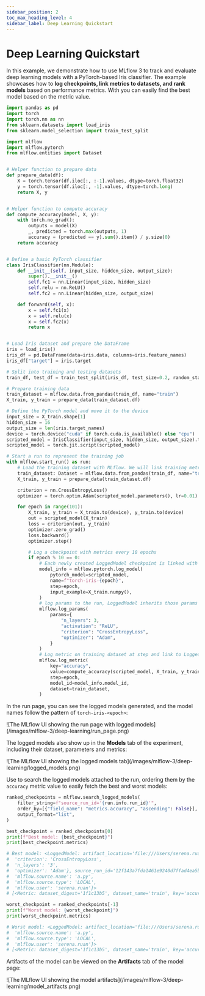 ```yaml
---
sidebar_position: 2
toc_max_heading_level: 4
sidebar_label: Deep Learning Quickstart
---
```



# Deep Learning Quickstart

In this example, we demonstrate how to use MLflow 3 to track and evaluate deep learning models with a PyTorch-based Iris classifier.
The example showcases how to **log checkpoints, link metrics to datasets, and rank models** based on performance metrics.
With <APILink fn="mlflow.search_logged_models" /> you can easily find the best model based on the metric value.

```python
import pandas as pd
import torch
import torch.nn as nn
from sklearn.datasets import load_iris
from sklearn.model_selection import train_test_split

import mlflow
import mlflow.pytorch
from mlflow.entities import Dataset


# Helper function to prepare data
def prepare_data(df):
    X = torch.tensor(df.iloc[:, :-1].values, dtype=torch.float32)
    y = torch.tensor(df.iloc[:, -1].values, dtype=torch.long)
    return X, y


# Helper function to compute accuracy
def compute_accuracy(model, X, y):
    with torch.no_grad():
        outputs = model(X)
        _, predicted = torch.max(outputs, 1)
        accuracy = (predicted == y).sum().item() / y.size(0)
    return accuracy


# Define a basic PyTorch classifier
class IrisClassifier(nn.Module):
    def __init__(self, input_size, hidden_size, output_size):
        super().__init__()
        self.fc1 = nn.Linear(input_size, hidden_size)
        self.relu = nn.ReLU()
        self.fc2 = nn.Linear(hidden_size, output_size)

    def forward(self, x):
        x = self.fc1(x)
        x = self.relu(x)
        x = self.fc2(x)
        return x


# Load Iris dataset and prepare the DataFrame
iris = load_iris()
iris_df = pd.DataFrame(data=iris.data, columns=iris.feature_names)
iris_df["target"] = iris.target

# Split into training and testing datasets
train_df, test_df = train_test_split(iris_df, test_size=0.2, random_state=42)

# Prepare training data
train_dataset = mlflow.data.from_pandas(train_df, name="train")
X_train, y_train = prepare_data(train_dataset.df)

# Define the PyTorch model and move it to the device
input_size = X_train.shape[1]
hidden_size = 16
output_size = len(iris.target_names)
device = torch.device("cuda" if torch.cuda.is_available() else "cpu")
scripted_model = IrisClassifier(input_size, hidden_size, output_size).to(device)
scripted_model = torch.jit.script(scripted_model)

# Start a run to represent the training job
with mlflow.start_run() as run:
    # Load the training dataset with MLflow. We will link training metrics to this dataset.
    train_dataset: Dataset = mlflow.data.from_pandas(train_df, name="train")
    X_train, y_train = prepare_data(train_dataset.df)

    criterion = nn.CrossEntropyLoss()
    optimizer = torch.optim.Adam(scripted_model.parameters(), lr=0.01)

    for epoch in range(101):
        X_train, y_train = X_train.to(device), y_train.to(device)
        out = scripted_model(X_train)
        loss = criterion(out, y_train)
        optimizer.zero_grad()
        loss.backward()
        optimizer.step()

        # Log a checkpoint with metrics every 10 epochs
        if epoch % 10 == 0:
            # Each newly created LoggedModel checkpoint is linked with its name and step
            model_info = mlflow.pytorch.log_model(
                pytorch_model=scripted_model,
                name=f"torch-iris-{epoch}",
                step=epoch,
                input_example=X_train.numpy(),
            )
            # log params to the run, LoggedModel inherits those params
            mlflow.log_params(
                params={
                    "n_layers": 3,
                    "activation": "ReLU",
                    "criterion": "CrossEntropyLoss",
                    "optimizer": "Adam",
                }
            )
            # Log metric on training dataset at step and link to LoggedModel
            mlflow.log_metric(
                key="accuracy",
                value=compute_accuracy(scripted_model, X_train, y_train),
                step=epoch,
                model_id=model_info.model_id,
                dataset=train_dataset,
            )
```

In the run page, you can see the logged models generated, and the model names follow the pattern of `torch-iris-<epoch>`:

<div className="center-div" style={{ width: "100%" }}>
  ![The MLflow UI showing the run page with logged
  models](/images/mlflow-3/deep-learning/run_page.png)
</div>

The logged models also show up in the **Models** tab of the experiment, including their dataset, parameters and metrics:

<div className="center-div" style={{ width: "100%" }}>
  ![The MLflow UI showing the logged models
  tab](/images/mlflow-3/deep-learning/logged_models.png)
</div>

Use **<APILink fn="mlflow.search_logged_models" />** to search the logged models attached to the run, ordering them by the `accuracy` metric value to easily fetch the best and worst models:

```python
ranked_checkpoints = mlflow.search_logged_models(
    filter_string=f"source_run_id='{run.info.run_id}'",
    order_by=[{"field_name": "metrics.accuracy", "ascending": False}],
    output_format="list",
)

best_checkpoint = ranked_checkpoints[0]
print(f"Best model: {best_checkpoint}")
print(best_checkpoint.metrics)

# Best model: <LoggedModel: artifact_location='file:///Users/serena.ruan/Documents/repos/mlflow-3-doc/mlruns/0/models/41bd5a16-25a6-447b-90e0-0f7b7e5cb6cf/artifacts', creation_timestamp=1743734069924, experiment_id='0', last_updated_timestamp=1743734075018, metrics=[<Metric: dataset_digest='1f1c13b5', dataset_name='train', key='accuracy', model_id='41bd5a16-25a6-447b-90e0-0f7b7e5cb6cf', run_id='12f143a7fda1461e9240d7ffad4ea5bd', step=100, timestamp=1743734075029, value=0.975>], model_id='41bd5a16-25a6-447b-90e0-0f7b7e5cb6cf', model_type='', model_uri='models:/41bd5a16-25a6-447b-90e0-0f7b7e5cb6cf', name='torch-iris-100', params={'activation': 'ReLU',
#  'criterion': 'CrossEntropyLoss',
#  'n_layers': '3',
#  'optimizer': 'Adam'}, source_run_id='12f143a7fda1461e9240d7ffad4ea5bd', status=<LoggedModelStatus.READY: 'READY'>, status_message='', tags={'mlflow.source.git.commit': '7324c807f07a1766d4b951733e3d723504b4576e',
#  'mlflow.source.name': 'a.py',
#  'mlflow.source.type': 'LOCAL',
#  'mlflow.user': 'serena.ruan'}>
# [<Metric: dataset_digest='1f1c13b5', dataset_name='train', key='accuracy', model_id='41bd5a16-25a6-447b-90e0-0f7b7e5cb6cf', run_id='12f143a7fda1461e9240d7ffad4ea5bd', step=100, timestamp=1743734075029, value=0.975>]

worst_checkpoint = ranked_checkpoints[-1]
print(f"Worst model: {worst_checkpoint}")
print(worst_checkpoint.metrics)

# Worst model: <LoggedModel: artifact_location='file:///Users/serena.ruan/Documents/repos/mlflow-3-doc/mlruns/0/models/0d789084-9a3b-4b85-9d43-6a148c014b7e/artifacts', creation_timestamp=1743734016290, experiment_id='0', last_updated_timestamp=1743734022728, metrics=[<Metric: dataset_digest='1f1c13b5', dataset_name='train', key='accuracy', model_id='0d789084-9a3b-4b85-9d43-6a148c014b7e', run_id='12f143a7fda1461e9240d7ffad4ea5bd', step=0, timestamp=1743734022737, value=0.3>], model_id='0d789084-9a3b-4b85-9d43-6a148c014b7e', model_type='', model_uri='models:/0d789084-9a3b-4b85-9d43-6a148c014b7e', name='torch-iris-0', params={}, source_run_id='12f143a7fda1461e9240d7ffad4ea5bd', status=<LoggedModelStatus.READY: 'READY'>, status_message='', tags={'mlflow.source.git.commit': '7324c807f07a1766d4b951733e3d723504b4576e',
#  'mlflow.source.name': 'a.py',
#  'mlflow.source.type': 'LOCAL',
#  'mlflow.user': 'serena.ruan'}>
# [<Metric: dataset_digest='1f1c13b5', dataset_name='train', key='accuracy', model_id='0d789084-9a3b-4b85-9d43-6a148c014b7e', run_id='12f143a7fda1461e9240d7ffad4ea5bd', step=0, timestamp=1743734022737, value=0.3>]
```

Artifacts of the model can be viewed on the **Artifacts** tab of the model page:

<div className="center-div" style={{ width: "100%" }}>
  ![The MLflow UI showing the model
  artifacts](/images/mlflow-3/deep-learning/model_artifacts.png)
</div>
